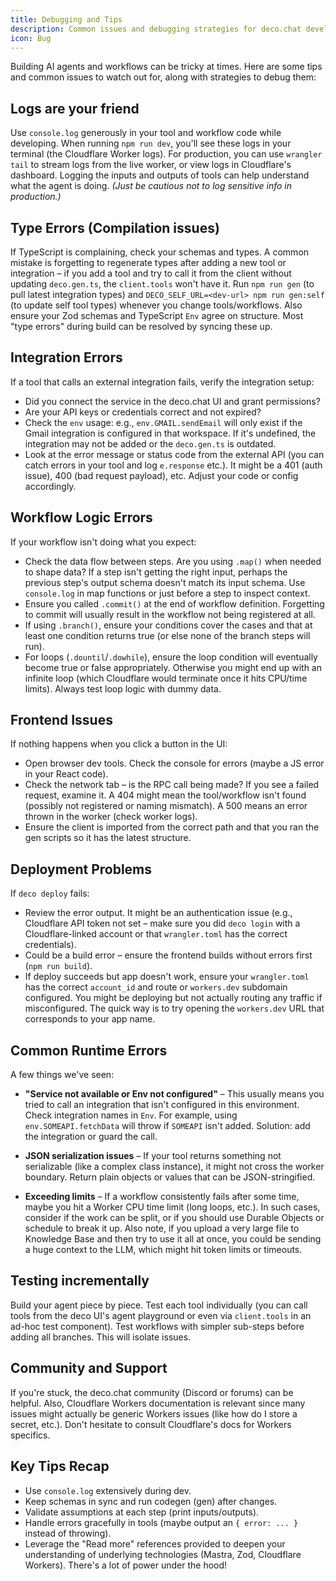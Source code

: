 ```yaml
---
title: Debugging and Tips
description: Common issues and debugging strategies for deco.chat development
icon: Bug
---
```


Building AI agents and workflows can be tricky at times. Here are some tips and common issues to watch out for, along with strategies to debug them:

## Logs are your friend

Use `console.log` generously in your tool and workflow code while developing. When running `npm run dev`, you'll see these logs in your terminal (the Cloudflare Worker logs). For production, you can use `wrangler tail` to stream logs from the live worker, or view logs in Cloudflare's dashboard. Logging the inputs and outputs of tools can help understand what the agent is doing. _(Just be cautious not to log sensitive info in production.)_

## Type Errors (Compilation issues)

If TypeScript is complaining, check your schemas and types. A common mistake is forgetting to regenerate types after adding a new tool or integration – if you add a tool and try to call it from the client without updating `deco.gen.ts`, the `client.tools` won't have it. Run `npm run gen` (to pull latest integration types) and `DECO_SELF_URL=<dev-url> npm run gen:self` (to update self tool types) whenever you change tools/workflows. Also ensure your Zod schemas and TypeScript `Env` agree on structure. Most "type errors" during build can be resolved by syncing these up.

## Integration Errors

If a tool that calls an external integration fails, verify the integration setup:

- Did you connect the service in the deco.chat UI and grant permissions?
- Are your API keys or credentials correct and not expired?
- Check the `env` usage: e.g., `env.GMAIL.sendEmail` will only exist if the Gmail integration is configured in that workspace. If it's undefined, the integration may not be added or the `deco.gen.ts` is outdated.
- Look at the error message or status code from the external API (you can catch errors in your tool and log `e.response` etc.). It might be a 401 (auth issue), 400 (bad request payload), etc. Adjust your code or config accordingly.

## Workflow Logic Errors

If your workflow isn't doing what you expect:

- Check the data flow between steps. Are you using `.map()` when needed to shape data? If a step isn't getting the right input, perhaps the previous step's output schema doesn't match its input schema. Use `console.log` in map functions or just before a step to inspect context.
- Ensure you called `.commit()` at the end of workflow definition. Forgetting to commit will usually result in the workflow not being registered at all.
- If using `.branch()`, ensure your conditions cover the cases and that at least one condition returns true (or else none of the branch steps will run).
- For loops (`.dountil`/`.dowhile`), ensure the loop condition will eventually become true or false appropriately. Otherwise you might end up with an infinite loop (which Cloudflare would terminate once it hits CPU/time limits). Always test loop logic with dummy data.

## Frontend Issues

If nothing happens when you click a button in the UI:

- Open browser dev tools. Check the console for errors (maybe a JS error in your React code).
- Check the network tab – is the RPC call being made? If you see a failed request, examine it. A 404 might mean the tool/workflow isn't found (possibly not registered or naming mismatch). A 500 means an error thrown in the worker (check worker logs).
- Ensure the client is imported from the correct path and that you ran the gen scripts so it has the latest structure.

## Deployment Problems

If `deco deploy` fails:

- Review the error output. It might be an authentication issue (e.g., Cloudflare API token not set – make sure you did `deco login` with a Cloudflare-linked account or that `wrangler.toml` has the correct credentials).
- Could be a build error – ensure the frontend builds without errors first (`npm run build`).
- If deploy succeeds but app doesn't work, ensure your `wrangler.toml` has the correct `account_id` and route or `workers.dev` subdomain configured. You might be deploying but not actually routing any traffic if misconfigured. The quick way is to try opening the `workers.dev` URL that corresponds to your app name.

## Common Runtime Errors

A few things we've seen:

- **"Service not available or Env not configured"** – This usually means you tried to call an integration that isn't configured in this environment. Check integration names in `Env`. For example, using `env.SOMEAPI.fetchData` will throw if `SOMEAPI` isn't added. Solution: add the integration or guard the call.

- **JSON serialization issues** – If your tool returns something not serializable (like a complex class instance), it might not cross the worker boundary. Return plain objects or values that can be JSON-stringified.

- **Exceeding limits** – If a workflow consistently fails after some time, maybe you hit a Worker CPU time limit (long loops, etc.). In such cases, consider if the work can be split, or if you should use Durable Objects or schedule to break it up. Also note, if you upload a very large file to Knowledge Base and then try to use it all at once, you could be sending a huge context to the LLM, which might hit token limits or timeouts.

## Testing incrementally

Build your agent piece by piece. Test each tool individually (you can call tools from the deco UI's agent playground or even via `client.tools` in an ad-hoc test component). Test workflows with simpler sub-steps before adding all branches. This will isolate issues.

## Community and Support

If you're stuck, the deco.chat community (Discord or forums) can be helpful. Also, Cloudflare Workers documentation is relevant since many issues might actually be generic Workers issues (like how do I store a secret, etc.). Don't hesitate to consult Cloudflare's docs for Workers specifics.

## Key Tips Recap

- Use `console.log` extensively during dev.
- Keep schemas in sync and run codegen (gen) after changes.
- Validate assumptions at each step (print inputs/outputs).
- Handle errors gracefully in tools (maybe output an `{ error: ... }` instead of throwing).
- Leverage the "Read more" references provided to deepen your understanding of underlying technologies (Mastra, Zod, Cloudflare Workers). There's a lot of power under the hood!
